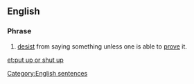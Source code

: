 ==English==

===Phrase===
{{infl|en|phrase|head=[[put]] [[up]] or [[shut up]]}}

# {{idiomatic}} [[desist]] from saying something unless one is able to [[prove]] it.

[[Category:English sentences]]

[[et:put up or shut up]]